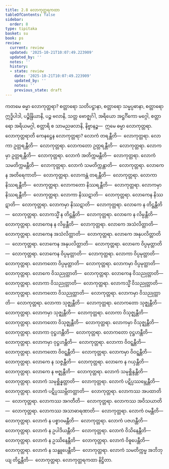 ```yaml
---
title: 2.8 လောကုတ္တရကထာ
tableOfContents: false
sidebar:
  order: 8
type: tipitaka
basket: su
book: ps
review:
  current: review
  updated: '2025-10-21T10:07:49.223909'
  updated_by: ''
  notes: ''
  history:
  - state: review
    date: '2025-10-21T10:07:49.223909'
    updated_by: ''
    notes: ''
    previous_state: draft
---
```



<DynamicBreadcrumb />


<ReviewStatus review={frontmatter.review} showDetails={true} />

<HypothesisAnnotation frontmatter={frontmatter} />

<Division number="43" book="ps" e="ch" v="26" p="47">

<Paragraph number="1655" book="ps">
ကတမေ ဓမ္မာ လောကုတ္တရာ? စတ္တာရော သတိပဋ္ဌာနာ, စတ္တာရော သမ္မပ္ပဓာနာ, စတ္တာရော ဣဒ္ဓိပါဒါ, ပဉ္စိန္ဒြိယာနိ, ပဉ္စ ဗလာနိ, သတ္တ ဗောဇ္ဈင်္ဂါ, အရိယော အဋ္ဌင်္ဂိကော မဂ္ဂေါ, စတ္တာရော အရိယမဂ္ဂါ, စတ္တာရိ စ သာမညဖလာနိ, နိဗ္ဗာနဉ္စ—  ဣမေ ဓမ္မာ လောကုတ္တရာ.
</Paragraph>

<Paragraph number="1656" book="ps">
<Emphasis>လောကုတ္တရာ</Emphasis>တိ ကေနဋ္ဌေန လောကုတ္တရာ? လောကံ တရန္တီတိ—  လောကုတ္တရာ. လောကာ ဥတ္တရန္တီတိ—  လောကုတ္တရာ. လောကတော ဥတ္တရန္တီတိ—  လောကုတ္တရာ. လောကမှာ ဥတ္တရန္တီတိ—  လောကုတ္တရာ. လောကံ အတိက္ကမန္တီတိ—  လောကုတ္တရာ. လောကံ သမတိက္ကမန္တီတိ—  လောကုတ္တရာ. လောကံ သမတိက္ကန္တာတိ—  လောကုတ္တရာ. လောကေန အတိရေကာတိ—  လောကုတ္တရာ. လောကန္တံ တရန္တီတိ—  လောကုတ္တရာ. လောကာ နိဿရန္တီတိ—  လောကုတ္တရာ. လောကတော နိဿရန္တီတိ—  လောကုတ္တရာ. လောကမှာ နိဿရန္တီတိ—  လောကုတ္တရာ. လောကာ နိဿဋာတိ—  လောကုတ္တရာ. လောကေန နိဿဋာတိ—  လောကုတ္တရာ. လောကမှာ နိဿဋာတိ—  လောကုတ္တရာ. လောကေ န တိဋ္ဌန္တီတိ—  လောကုတ္တရာ. လောကသ္မိံ န တိဋ္ဌန္တီတိ—  လောကုတ္တရာ. လောကေ န လိမ္ပန္တီတိ—  လောကုတ္တရာ. လောကေန န လိမ္ပန္တီတိ—  လောကုတ္တရာ. လောကေ အသံလိတ္တာတိ—  လောကုတ္တရာ. လောကေန အသံလိတ္တာတိ—  လောကုတ္တရာ. လောကေ အနုပလိတ္တာတိ—  လောကုတ္တရာ. လောကေန အနုပလိတ္တာတိ—  လောကုတ္တရာ. လောကေ ဝိပ္ပမုတ္တာတိ—  လောကုတ္တရာ. လောကေန ဝိပ္ပမုတ္တာတိ—  လောကုတ္တရာ. လောကာ ဝိပ္ပမုတ္တာတိ—  လောကုတ္တရာ. လောကတော ဝိပ္ပမုတ္တာတိ—  လောကုတ္တရာ. လောကမှာ ဝိပ္ပမုတ္တာတိ—  လောကုတ္တရာ. လောကေ ဝိသညုတ္တာတိ—  လောကုတ္တရာ. လောကေန ဝိသညုတ္တာတိ—  လောကုတ္တရာ. လောကာ ဝိသညုတ္တာတိ—  လောကုတ္တရာ. လောကသ္မိံ ဝိသညုတ္တာတိ—  လောကုတ္တရာ. လောကတော ဝိသညုတ္တာတိ—  လောကုတ္တရာ. လောကမှာ ဝိသညုတ္တာတိ—  လောကုတ္တရာ. လောကာ သုဇ္ဈန္တီတိ—  လောကုတ္တရာ. လောကတော သုဇ္ဈန္တီတိ—  လောကုတ္တရာ. လောကမှာ သုဇ္ဈန္တီတိ—  လောကုတ္တရာ. လောကာ ဝိသုဇ္ဈန္တီတိ—  လောကုတ္တရာ. လောကတော ဝိသုဇ္ဈန္တီတိ—  လောကုတ္တရာ. လောကမှာ ဝိသုဇ္ဈန္တီတိ—  လောကုတ္တရာ. လောကာ ဝုဋ္ဌဟန္တီတိ—  လောကုတ္တရာ. လောကတော ဝုဋ္ဌဟန္တီတိ—  လောကုတ္တရာ. လောကမှာ ဝုဋ္ဌဟန္တီတိ—  လောကုတ္တရာ. လောကာ ဝိဝဋ္ဋန္တီတိ—  လောကုတ္တရာ. လောကတော ဝိဝဋ္ဋန္တီတိ—  လောကုတ္တရာ. လောကမှာ ဝိဝဋ္ဋန္တီတိ—  လောကုတ္တရာ. လောကေ န သဇ္ဇန္တီတိ—  လောကုတ္တရာ. လောကေ န ဂယှန္တီတိ—  လောကုတ္တရာ. လောကေ န ဗဇ္ဈန္တီတိ—  လောကုတ္တရာ. လောကံ သမုစ္ဆိန္ဒန္တီတိ—  လောကုတ္တရာ. လောကံ သမုစ္ဆိန္နတ္တာတိ—  လောကုတ္တရာ. လောကံ ပဋိပ္ပဿမ္ဘေန္တီတိ—  လောကုတ္တရာ. လောကံ ပဋိပ္ပဿမ္ဘိတတ္တာတိ—  လောကုတ္တရာ. လောကဿ အပထာတိ—  လောကုတ္တရာ. လောကဿ အဂတီတိ—  လောကုတ္တရာ. လောကဿ အဝိသယာတိ—  လောကုတ္တရာ. လောကဿ အသာဓာရဏာတိ—  လောကုတ္တရာ. လောကံ ဝမန္တီတိ—  လောကုတ္တရာ. လောကံ န ပစ္စာဝမန္တီတိ—  လောကုတ္တရာ. လောကံ ပဇဟန္တီတိ—  လောကုတ္တရာ. လောကံ န ဥပါဒိယန္တီတိ—  လောကုတ္တရာ. လောကံ ဝိသိနေန္တီတိ—  လောကုတ္တရာ. လောကံ န ဥဿိနေန္တီတိ—  လောကုတ္တရာ. လောကံ ဝိဓူပေန္တီတိ—  လောကုတ္တရာ. လောကံ န သန္ဓူပေန္တီတိ—  လောကုတ္တရာ. လောကံ သမတိက္ကမ္မ အဘိဘုယျ တိဋ္ဌန္တီတိ—  လောကုတ္တရာ.

</Paragraph>
</Division>

<Paragraph number="1657" type="center" book="ps">
လောကုတ္တရကထာ နိဋ္ဌိတာ.
</Paragraph>